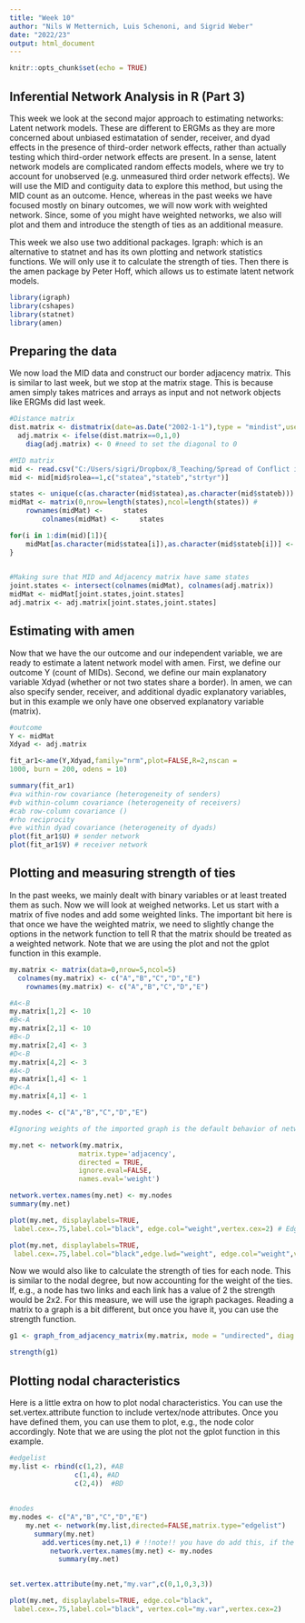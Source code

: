 ```yaml
---
title: "Week 10"
author: "Nils W Metternich, Luis Schenoni, and Sigrid Weber"
date: "2022/23"
output: html_document
---
```


```r
knitr::opts_chunk$set(echo = TRUE)
```

## Inferential Network Analysis in R (Part 3)

This week we look at the second major approach to estimating networks: Latent network models. These are different to ERGMs as they are more concerned about unbiased estimatation of sender, receiver, and dyad effects in the presence of third-order network effects, rather than actually testing which third-order network effects are present. In a sense, latent network models are complicated random effects models, where we try to account for unobserved (e.g. unmeasured third order network effects). We will use the MID and contiguity data to explore this method, but using the MID count as an outcome. Hence, whereas in the past weeks we have focused mostly on binary outcomes, we will now work with weighted network. Since, some of you might have weighted networks, we also will plot and them and introduce the stength of ties as an additional measure.

This week we also use two additional packages. Igraph: which is an alternative to statnet and has its own plotting and network statistics functions. We will only use it to calculate the strength of ties. Then there is the amen package by Peter Hoff, which allows us to estimate latent network models.
```r
library(igraph)
library(cshapes)
library(statnet)
library(amen)
```



## Preparing the data
We now load the MID data and construct our border adjacency matrix. This is similar to last week, but we stop at the matrix stage. This is because amen simply takes matrices and arrays as input and not network objects like ERGMs did last week. 
```r
#Distance matrix
dist.matrix <- distmatrix(date=as.Date("2002-1-1"),type = "mindist",useGW = FALSE)
  adj.matrix <- ifelse(dist.matrix==0,1,0)
    diag(adj.matrix) <- 0 #need to set the diagonal to 0

#MID matrix
mid <- read.csv("C:/Users/sigri/Dropbox/8_Teaching/Spread of Conflict in Int. Relations/networkCourse/data_week4/dyadic_mid_4.02.csv") #First we load the data. You will need to change the path to do this.
mid <- mid[mid$rolea==1,c("statea","stateb","strtyr")]

states <- unique(c(as.character(mid$statea),as.character(mid$stateb)))
midMat <- matrix(0,nrow=length(states),ncol=length(states)) # 
	rownames(midMat) <- 	states
		colnames(midMat) <- 	states

for(i in 1:dim(mid)[1]){
	midMat[as.character(mid$statea[i]),as.character(mid$stateb[i])] <- midMat[as.character(mid$statea[i]),as.character(mid$stateb[i])]+1
}

		
#Making sure that MID and Adjacency matrix have same states
joint.states <- intersect(colnames(midMat), colnames(adj.matrix))
midMat <- midMat[joint.states,joint.states]
adj.matrix <- adj.matrix[joint.states,joint.states]
```

## Estimating with amen
Now that we have the our outcome and our independent variable, we are ready to estimate a latent network model with amen. First, we define our outcome Y (count of MIDs). Second, we define our main explanatory variable Xdyad (whether or not two states share a border). In amen, we can also specify sender, receiver, and additional dyadic explanatory variables, but in this example we only have one observed explanatory variable (matrix). 

```r
#outcome
Y <- midMat
Xdyad <- adj.matrix

fit_ar1<-ame(Y,Xdyad,family="nrm",plot=FALSE,R=2,nscan =
1000, burn = 200, odens = 10)

summary(fit_ar1)
#va within-row covariance (heterogeneity of senders)
#vb within-column covariance (heterogeneity of receivers)
#cab row-column covariance ()
#rho reciprocity 
#ve within dyad covariance (heterogeneity of dyads)
plot(fit_ar1$U) # sender network
plot(fit_ar1$V) # receiver network
```

## Plotting and measuring strength of ties

In the past weeks, we mainly dealt with binary variables or at least treated them as such. Now we will look at weighed networks. Let us start with a matrix of five nodes and add some weighted links. The important bit here is that once we have the weighted matrix, we need to slightly change the options in the network function to tell R that the matrix should be treated as a weighted network. Note that we are using the plot and not the gplot function in this example.

```r
my.matrix <- matrix(data=0,nrow=5,ncol=5)
  colnames(my.matrix) <- c("A","B","C","D","E")
    rownames(my.matrix) <- c("A","B","C","D","E")

#A<-B
my.matrix[1,2] <- 10
#B<-A
my.matrix[2,1] <- 10
#B<-D
my.matrix[2,4] <- 3
#D<-B
my.matrix[4,2] <- 3
#A<-D
my.matrix[1,4] <- 1
#D<-A
my.matrix[4,1] <- 1

my.nodes <- c("A","B","C","D","E")

#Ignoring weights of the imported graph is the default behavior of network. To import weight, specify ignore.eval = FALSE and names.eval = "weight".

my.net <- network(my.matrix, 
                 matrix.type='adjacency',
                 directed = TRUE,
                 ignore.eval=FALSE,
                 names.eval='weight')

network.vertex.names(my.net) <- my.nodes
summary(my.net)

plot(my.net, displaylabels=TRUE,
 label.cex=.75,label.col="black", edge.col="weight",vertex.cex=2) # Edges color according to weight

plot(my.net, displaylabels=TRUE,
 label.cex=.75,label.col="black",edge.lwd="weight", edge.col="weight",vertex.cex=2) # Edges color and line width according to weight
```

Now we would also like to calculate the strength of ties for each node. This is similar to the nodal degree, but now accounting for the weight of the ties. If, e.g., a node has two links and each link has a value of 2 the strength would be 2x2. For this measure, we will use the igraph packages. Reading a matrix to a graph is a bit different, but once you have it, you can use the strength function.

```r
g1 <- graph_from_adjacency_matrix(my.matrix, mode = "undirected", diag = FALSE, weighted=TRUE)

strength(g1)
```
## Plotting nodal characteristics
Here is a little extra on how to plot nodal characteristics. You can use the set.vertex.attribute function to include vertex/node attributes. Once you have defined them, you can use them to plot, e.g., the node color accordingly. Note that we are using the plot not the gplot function in this example. 


```r
#edgelist
my.list <- rbind(c(1,2), #AB
                c(1,4), #AD
                c(2,4))  #BD
              
 
#nodes
my.nodes <- c("A","B","C","D","E")
    my.net <- network(my.list,directed=FALSE,matrix.type="edgelist")
      summary(my.net)
        add.vertices(my.net,1) # !!note!! you have do add this, if the last node is an isolate
          network.vertex.names(my.net) <- my.nodes
            summary(my.net)
      

set.vertex.attribute(my.net,"my.var",c(0,1,0,3,3))

plot(my.net, displaylabels=TRUE, edge.col="black",
 label.cex=.75,label.col="black", vertex.col="my.var",vertex.cex=2)
```
